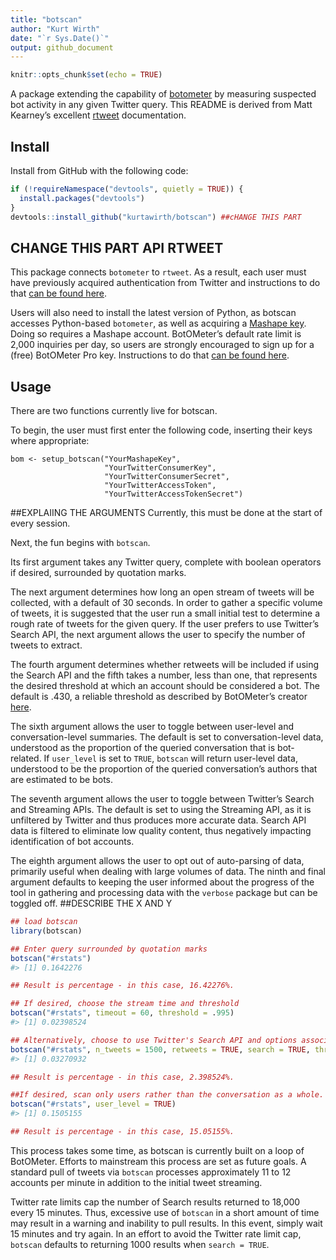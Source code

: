 ---
title: "botscan"
author: "Kurt Wirth"
date: "`r Sys.Date()`"
output: github_document
---

```{r setup, include=FALSE}
knitr::opts_chunk$set(echo = TRUE)
```
A package extending the capability of [botometer](https://github.com/IUNetSci/botometer-python) 
by measuring suspected bot activity in any given Twitter query. This README is 
derived from Matt Kearney's excellent [rtweet]((https://github.com/mkearney/rtweet)) 
documentation.

## Install

Install from GitHub with the following code:

```{r install, eval = FALSE}
if (!requireNamespace("devtools", quietly = TRUE)) {
  install.packages("devtools")
}
devtools::install_github("kurtawirth/botscan") ##cHANGE THIS PART
```
## CHANGE THIS PART API RTWEET 
This package connects <code>botometer</code> to <code>rtweet</code>. As a 
result, each user must have previously acquired authentication from Twitter and 
instructions to do that [can be found here](http://rtweet.info/articles/auth.html).

Users will also need to install the latest version of Python, as botscan 
accesses Python-based <code>botometer</code>, as well as acquiring a [Mashape 
key](https://market.mashape.com/OSoMe/botometer). Doing so requires a Mashape
account. BotOMeter's default rate limit is 2,000 inquiries per day, so users
are strongly encouraged to sign up for a (free) BotOMeter Pro key. Instructions 
to do that [can be found here](https://market.mashape.com/OSoMe/botometer-pro/pricing).

## Usage

There are two functions currently live for botscan. 

To begin, the user must first enter the following code, inserting their keys 
where appropriate:

```{setup instructions, eval = FALSE}
bom <- setup_botscan("YourMashapeKey", 
                     "YourTwitterConsumerKey", 
                     "YourTwitterConsumerSecret", 
                     "YourTwitterAccessToken", 
                     "YourTwitterAccessTokenSecret")
```
##EXPLAIING THE ARGUMENTS 
Currently, this must be done at the start of every session.

Next, the fun begins with <code>botscan</code>.

Its first argument takes any Twitter query, complete with boolean operators if
desired, surrounded by quotation marks.

The next argument determines how long an open stream of tweets will be
collected, with a default of 30 seconds. In order to gather a specific volume
of tweets, it is suggested that the user run a small initial test to determine
a rough rate of tweets for the given query. If the user prefers to use Twitter's
Search API, the next argument allows the user to specify the number of tweets
to extract.

The fourth argument determines whether retweets will be included if using the
Search API and the fifth takes a number, less than one, that represents the 
desired threshold at which an account should be considered a bot. The default 
is .430, a reliable threshold as described by BotOMeter's creator [here](http://www.pewresearch.org/fact-tank/2018/04/19/qa-how-pew-research-center-identified-bots-on-twitter/). 

The sixth argument allows the user to toggle between user-level and
conversation-level summaries.  The default is set to conversation-level
data, understood as the proportion of the queried conversation that is 
bot-related.  If <code>user_level</code> is set to <code>TRUE</code>, 
<code>botscan</code> will return user-level data, understood to be the 
proportion of the queried conversation's authors that are estimated to be bots.

The seventh argument allows the user to toggle between Twitter's Search and 
Streaming APIs. The default is set to using the Streaming API, as it is 
unfiltered by Twitter and thus produces more accurate data. Search API data is 
filtered to eliminate low quality content, thus negatively impacting 
identification of bot accounts.

The eighth argument allows the user to opt out of auto-parsing of data, 
primarily useful when dealing with large volumes of data. The ninth and final 
argument defaults to keeping the user informed about the progress of the tool 
in gathering and processing data with the <code>verbose</code> package but 
can be toggled off.
##DESCRIBE THE X AND Y 
```{r usage, eval = FALSE}
## load botscan
library(botscan)

## Enter query surrounded by quotation marks
botscan("#rstats")
#> [1] 0.1642276

## Result is percentage - in this case, 16.42276%.

## If desired, choose the stream time and threshold
botscan("#rstats", timeout = 60, threshold = .995)
#> [1] 0.02398524

## Alternatively, choose to use Twitter's Search API and options associated with it.
botscan("#rstats", n_tweets = 1500, retweets = TRUE, search = TRUE, threshold = .995)
#> [1] 0.03270932

## Result is percentage - in this case, 2.398524%.

##If desired, scan only users rather than the conversation as a whole.
botscan("#rstats", user_level = TRUE)
#> [1] 0.1505155

## Result is percentage - in this case, 15.05155%.
```

This process takes some time, as botscan is currently built on a loop of 
BotOMeter. Efforts to mainstream this process are set as future goals. A 
standard pull of tweets via <code>botscan</code> processes approximately 11 to 
12 accounts per minute in addition to the initial tweet streaming.

Twitter rate limits cap the number of Search results returned to 18,000 every 
15 minutes. Thus, excessive use of <code>botscan</code> in a short amount of 
time may result in a warning and inability to pull results.  In this event, 
simply wait 15 minutes and try again.  In an effort to avoid the Twitter rate 
limit cap, <code>botscan</code> defaults to returning 1000 results when 
<code>search = TRUE</code>.
